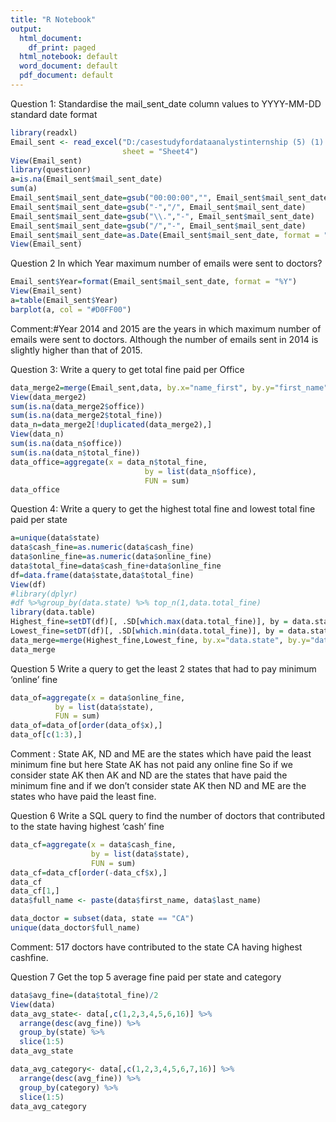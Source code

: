 ---
title: "R Notebook"
output:
  html_document:
    df_print: paged
  html_notebook: default
  word_document: default
  pdf_document: default
---

Question 1:
Standardise the mail_sent_date column values to YYYY-MM-DD standard date format
```{r}
library(readxl)
Email_sent <- read_excel("D:/casestudyfordataanalystinternship (5) (1) (1)/Email_sent.xlsx", 
                         sheet = "Sheet4")
View(Email_sent)
library(questionr)
a=is.na(Email_sent$mail_sent_date)
sum(a)
Email_sent$mail_sent_date=gsub("00:00:00","", Email_sent$mail_sent_date)
Email_sent$mail_sent_date=gsub("-","/", Email_sent$mail_sent_date)
Email_sent$mail_sent_date=gsub("\\.","-", Email_sent$mail_sent_date)
Email_sent$mail_sent_date=gsub("/","-", Email_sent$mail_sent_date)
Email_sent$mail_sent_date=as.Date(Email_sent$mail_sent_date, format = "%Y-%m-%d")
View(Email_sent)
```
Question 2
In which Year maximum number of emails were sent to doctors? 
```{r}
Email_sent$Year=format(Email_sent$mail_sent_date, format = "%Y")
View(Email_sent)
a=table(Email_sent$Year)
barplot(a, col = "#D0FF00")

```
Comment:#Year 2014 and 2015 are the years in which maximum number of emails were sent to doctors. Although the number of emails sent in 2014 is slightly higher than that of 2015.

Question 3:
Write a query to get total fine paid per Office
```{r}
data_merge2=merge(Email_sent,data, by.x="name_first", by.y="first_name")
View(data_merge2)
sum(is.na(data_merge2$office))
sum(is.na(data_merge2$total_fine))
data_n=data_merge2[!duplicated(data_merge2),]
View(data_n)
sum(is.na(data_n$office))
sum(is.na(data_n$total_fine))
data_office=aggregate(x = data_n$total_fine,     
                              by = list(data_n$office),            
                              FUN = sum)   
data_office

```


Question 4:
Write a query to get the highest total fine and lowest total fine paid per state
```{r}
a=unique(data$state)
data$cash_fine=as.numeric(data$cash_fine)
data$online_fine=as.numeric(data$online_fine)
data$total_fine=data$cash_fine+data$online_fine
df=data.frame(data$state,data$total_fine)
View(df)
#library(dplyr)
#df %>%group_by(data.state) %>% top_n(1,data.total_fine)
library(data.table)
Highest_fine=setDT(df)[, .SD[which.max(data.total_fine)], by = data.state]
Lowest_fine=setDT(df)[, .SD[which.min(data.total_fine)], by = data.state]
data_merge=merge(Highest_fine,Lowest_fine, by.x="data.state", by.y="data.state")
data_merge
```
Question 5
Write a query to get the least 2 states that had to pay minimum 'online' fine 
```{r}
data_of=aggregate(x = data$online_fine,     
          by = list(data$state),            
          FUN = sum)   
data_of=data_of[order(data_of$x),]
data_of[c(1:3),]

```
Comment : State AK, ND and ME are the states which have paid the least minimum fine but here State AK has not paid any online fine 
So if we consider state AK then AK and ND are the states that have paid the minimum fine and
if we don't consider state AK then ND and ME are the states who have paid the least fine.

Question 6
Write a SQL query to find the number of doctors that contributed to the state having highest 'cash' fine
```{r}
data_cf=aggregate(x = data$cash_fine,             
                  by = list(data$state),          
                  FUN = sum)   
data_cf=data_cf[order(-data_cf$x),]
data_cf
data_cf[1,]
data$full_name <- paste(data$first_name, data$last_name)

data_doctor = subset(data, state == "CA")
unique(data_doctor$full_name)

```
Comment: 517 doctors have contributed to the state CA having highest cashfine.

Question 7
Get the top 5 average fine paid per state and category
```{r}
data$avg_fine=(data$total_fine)/2
View(data)
data_avg_state<- data[,c(1,2,3,4,5,6,16)] %>%     
  arrange(desc(avg_fine)) %>% 
  group_by(state) %>%
  slice(1:5)
data_avg_state

data_avg_category<- data[,c(1,2,3,4,5,6,7,16)] %>%              
  arrange(desc(avg_fine)) %>% 
  group_by(category) %>%
  slice(1:5)
data_avg_category

```


